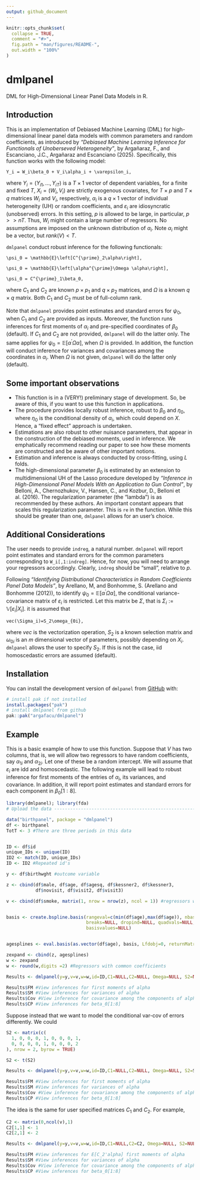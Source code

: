```yaml
---
output: github_document
---
```


<!-- README.md is generated from README.Rmd. Please edit that file -->

```r
knitr::opts_chunk$set(
  collapse = TRUE,
  comment = "#>",
  fig.path = "man/figures/README-",
  out.width = "100%"
)
```

# dmlpanel

<!-- badges: start -->
<!-- badges: end -->

DML for High-Dimensional Linear Panel Data Models in R.

## Introduction
This is an implementation of Debiased Machine Learning (DML) for high-dimensional linear panel data models with common parameters and random coefficients, as introduced by _"Debiased Machine Learning Inference for Functionals of Unoberseved Heterogeneity"_, by Argañaraz, F., and Escanciano, J.C., Argañaraz and Escanciano (2025). Specifically, this function works with the following model:
```math
Y_i = W_i\beta_0 + V_i\alpha_i + \varepsilon_i,
```
where $Y_{i}=(Y_{i1},...,Y_{iT})$ is a $T\times1$ vector of dependent variables, for a finite and fixed $T,$ $X_{i}=(W_{i},V_{i})$ are strictly exogenous covariates, for $T\times p$ and $T\times q$ matrices $W_{i}$ and $V_{i},$ respectively, $\alpha_{i}$ is a $q\times1$ vector of individual heterogeneity (UH) or random coefficients, and $\varepsilon_{i}$ are idiosyncratic (unobserved) errors. In this setting, $p$ is allowed to be large, in particular, $p>>nT$. Thus, $W_i$ might contain a large number of regressors. No assumptions are imposed on the unknown distribution of $\alpha_i$. Note $\alpha_i$ might be a vector, but $rank(V) < T$. 

`dmlpanel` conduct robust inference for the following functionals: 
```math
\psi_0 = \mathbb{E}\left[C^{\prime}_2\alpha\right],
```

```math
\psi_0 = \mathbb{E}\left[\alpha^{\prime}\Omega \alpha\right],
```
```math
\psi_0 = C^{\prime}_1\beta_0,
```

where $C_1$ and $C_2$ are known $p \times p_1$ and $q \times p_2$ matrices, and $\Omega$ is a known $q \times q$ matrix. Both $C_1$ and $C_2$ must be of full-column rank. 

Note that `dmlpanel` provides point estimates and standard errors for $\psi_0$, when $C_1$ and $C_2$ are provided as inputs. Moreover, the function runs inferences for first moments of $\alpha_i$ and pre-specified coordinates of $\beta_0$ (default). If  $C_1$ and $C_2$ are not provided, `dmlpanel` will do the latter only.  The same applies for $\psi_0 = \mathbb{E}\left[\alpha^{\prime}\Omega \alpha\right]$, when $\Omega$ is provided. In addition, the function will conduct inference for variances and covariances among the coordinates in $\alpha_i$. When $\Omega$ is not given, `dmlpanel` will do the latter only (default). 

## Some important observations 

+ This function is in a (VERY!) preliminary stage of development. So, be aware of this, if you want to use this function in applications.
+  The procedure provides locally robust inference, robust to $\beta_0$ and $\eta_0$, where $\eta_0$ is the conditional density of $\alpha_i$, which could depend on $X$. Hence, a "fixed effect" approach is undertaken.
+ Estimations are also robust to other nuisance parameters, that appear in the construction of the debiased moments, used in inference. We emphatically recommend reading our paper to see how these moments are constructed and be aware of other important notions.
+ Estimation and inference is always conducted by cross-fitting, using $L$ folds.
+ The high-dimensional parameter $\beta_0$ is estimated by an extension to multidimensional UH of the Lasso procedure developed by  _"Inference in High-Dimensional Panel Models With an Application to Gun Control"_, by Belloni, A., Chernozhukov, V., Hansen, C., and Kozbur, D., Belloni et al. (2016). The regularization parameter (the "lambda") is as recommended by these authors. An important constant appears that scales this regularization parameter. This is `re` in the function. While this should be greater than one, `dmlpanel` allows for an user's choice.

## Additional Considerations 

The user needs to provide `indreg`, a natural number. `dmlpanel` will report point estimates and standard errors for the common parameters corresponding to `W_i[,1:indreg]`. Hence, for now, you will need to arrange your regressors accordingly. Clearly, `indreg` should be "small", relative to $p$. 

Following _"Identifying Distributional Characteristics in Random Coefficients Panel Data Models"_, by Arellano, M, and Bonhomme, S. (Arellano and Bonhomme (2012)), to identify $\psi_0 = \mathbb{E}\left[\alpha^{\prime}\Omega \alpha\right]$, the conditional variance-covariance matrix of $\varepsilon_i$ is restricted. Let this matrix be $\Sigma$, that is  $\Sigma_i:=\mathbb{V}\left[\varepsilon_i| X_i\right]$. it is assumed that 
```math
vec(\Sigma_i)=S_2\omega_{0i},
```
where $vec$ is the vectorization operation, $S_2$ is a known selection matrix and $\omega_{0i}$ is an $m$ dimensional vector of parameters, possibly depending on $X_i$. `dmlpanel` allows the user to specify $S_2$. If this is not the case, iid homoscedastic errors are assumed (default). 

## Installation

You can install the development version of `dmlpanel` from [GitHub](https://github.com/) with:

``` r
# install pak if not installed
install.packages("pak")
# install dmlpanel from github
pak::pak("argafacu/dmlpanel")
```

## Example

This is a basic example of how to use this function. Suppose that $V$ has two columns, that is, we will allow two regressors to have random coefficients, say $\alpha_{1i}$ and $\alpha_{2i}$. Let one of these be a random intercept. We will assume that $\varepsilon_i$ are idd and homoscedastic. The following example will lead to robust inference for first moments of the entries of $\alpha_i$, its variances, and covariance. In addition, it will report point estimates and standard errors for each component in $\beta_0[1:8]$.   

```r
library(dmlpanel); library(fda)
# Upload the data ---------------------------------------------------------

data("birthpanel", package = "dmlpanel")
df <- birthpanel
TotT <- 3 #There are three periods in this data


ID <- df$id 
unique_IDs <- unique(ID)
ID2 <- match(ID, unique_IDs)
ID <- ID2 #Repeated id's

y <- df$birthwght #outcome variable 

z <- cbind(df$male, df$age, df$agesq, df$kessner2, df$kessner3, 
           df$novisit, df$visit2, df$visit3)

v <- cbind(df$smoke, matrix(1, nrow = nrow(z), ncol = 1)) #regressors with random coefficents. Note that we allow for a random intercept. 


basis <- create.bspline.basis(rangeval=c(min(df$age),max(df$age)), nbasis=5, norder=4,
                              breaks=NULL, dropind=NULL, quadvals=NULL, values=NULL,
                              basisvalues=NULL)


agesplines <- eval.basis(as.vector(df$age), basis, Lfdobj=0, returnMatrix=FALSE) #Create a flexible basis for age

zexpand <- cbind(z, agesplines)
w <- zexpand
w <- round(w,digits =2) #Regressors with common coefficients

Results <- dmlpanel(y=y,v=v,w=w,id=ID,C1=NULL,C2=NULL, Omega=NULL, S2=NULL, TotT=TotT,  L = 5, re=0.1, indreg=8)

Results$FM #View inferences for first moments of alpha
Results$SM #View inferences for variances of alpha
Results$Cov #View inference for covariance among the components of alpha
Results$CP #View inferences for beta_0[1:8]
```

Suppose instead that we want to model the conditional var-cov of errors differently. We could 
```r
S2 <- matrix(c(
  1, 0, 0, 0, 1, 0, 0, 0, 1,
  0, 0, 0, 0, 1, 0, 0, 0, 2
), nrow = 2, byrow = TRUE)

S2 <- t(S2)

Results <- dmlpanel(y=y,v=v,w=w,id=ID,C1=NULL,C2=NULL, Omega=NULL, S2=S2, TotT=TotT,  L = 5, re=0.1, indreg=8)

Results$FM #View inferences for first moments of alpha
Results$SM #View inferences for variances of alpha
Results$Cov #View inference for covariance among the components of alpha
Results$CP #View inferences for beta_0[1:8]
```

The idea is the same for user specified matrices $C_1$ and $C_2$. For example, 

```r
C2 <- matrix(0,ncol(v),1)
C2[1,1] <- 1
C2[2,1] <- 2

Results <- dmlpanel(y=y,v=v,w=w,id=ID,C1=NULL,C2=C2, Omega=NULL, S2=NULL, TotT=TotT,  L = 5, re=0.1, indreg=8)

Results$FM #View inferences for E[C_2'alpha] first moments of alpha
Results$SM #View inferences for variances of alpha
Results$Cov #View inference for covariance among the components of alpha
Results$CP #View inferences for beta_0[1:8]
```
